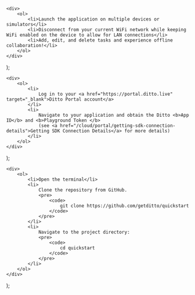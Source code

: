     <div>
        <ol>
            <li>Launch the application on multiple devices or simulators</li>
            <li>Disconnect from your current WiFi network while keeping WiFi enabled on the device to allow for LAN connections</li>
            <li>Add, edit, and delete tasks and experience offline collaboration!</li>
        </ol>
    </div>
);

    <div>
        <ol>
            <li>
                Log in to your <a href="https://portal.ditto.live" target="_blank">Ditto Portal account</a>
            </li>
            <li>
                Navigate to your application and obtain the Ditto <b>App ID</b> and <b>Playground Token </b> 
                (see <a href="/cloud/portal/getting-sdk-connection-details">Getting SDK Connection Details</a> for more details)
            </li>
        </ol>
    </div>
);

    <div>
        <ol>
            <li>Open the terminal</li>
            <li>
                Clone the repository from GitHub.
                <pre>
                    <code>
                        git clone https://github.com/getditto/quickstart
                    </code>
                </pre>
            </li>
            <li>
                Navigate to the project directory:
                <pre>
                    <code>
                        cd quickstart
                    </code>
                </pre>
            </li>
        </ol>
    </div>
);